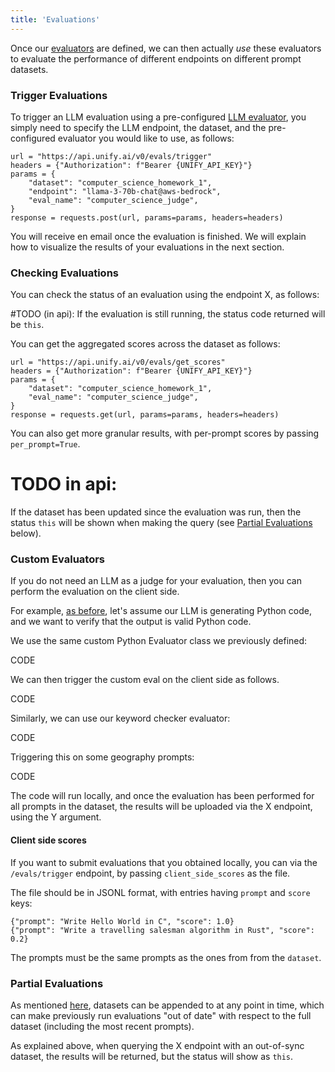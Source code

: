```yaml
---
title: 'Evaluations'
---
```


Once our [evaluators]() are defined, we can then actually *use* these evaluators to
evaluate the performance of different endpoints on different prompt datasets.

### Trigger Evaluations

To trigger an LLM evaluation using a pre-configured [LLM evaluator](), you simply need
to specify the LLM endpoint, the dataset, and the pre-configured evaluator you would like to
use, as follows:

```
url = "https://api.unify.ai/v0/evals/trigger"
headers = {"Authorization": f"Bearer {UNIFY_API_KEY}"}
params = {
    "dataset": "computer_science_homework_1",
    "endpoint": "llama-3-70b-chat@aws-bedrock",
    "eval_name": "computer_science_judge",
}
response = requests.post(url, params=params, headers=headers)
```

You will receive en email once the evaluation is finished.
We will explain how to visualize the results of your evaluations in the next section.

### Checking Evaluations

You can check the status of an evaluation using the endpoint X, as follows:

#TODO (in api): If the evaluation is still running, the status code returned will be `this`.

You can get the aggregated scores across the dataset as follows:

```
url = "https://api.unify.ai/v0/evals/get_scores"
headers = {"Authorization": f"Bearer {UNIFY_API_KEY}"}
params = {
    "dataset": "computer_science_homework_1",
    "eval_name": "computer_science_judge",
}
response = requests.get(url, params=params, headers=headers)
```

You can also get more granular results, with per-prompt scores by passing `per_prompt=True`.

# TODO in api:
If the dataset has been updated since the evaluation was run, then the status `this`
will be shown when making the query (see [Partial Evaluations]() below).

### Custom Evaluators

If you do not need an LLM as a judge for your evaluation,
then you can perform the evaluation on the client side.

For example, [as before](), let's assume our LLM is generating Python code,
and we want to verify that the output is valid Python code.

We use the same custom Python Evaluator class we previously defined:

CODE

We can then trigger the custom eval on the client side as follows.

CODE

Similarly, we can use our keyword checker evaluator:

CODE

Triggering this on some geography prompts:

CODE

The code will run locally, and once the evaluation has been performed for all prompts
in the dataset, the results will be uploaded via the X endpoint, using the Y argument.

#### Client side scores

If you want to submit evaluations that you obtained locally, you can via the `/evals/trigger` endpoint, by passing
`client_side_scores` as the file.

The file should be in JSONL format, with entries having `prompt` and `score` keys:
```
{"prompt": "Write Hello World in C", "score": 1.0}
{"prompt": "Write a travelling salesman algorithm in Rust", "score": 0.2}
```
The prompts must be the same prompts as the ones from from the `dataset`.


### Partial Evaluations

As mentioned [here](), datasets can be appended to at any point in time, which can make
previously run evaluations "out of date" with respect to the full dataset
(including the most recent prompts).

As explained above, when querying the X endpoint with an out-of-sync dataset,
the results will be returned, but the status will show as `this`.